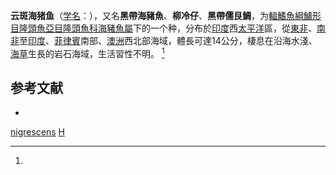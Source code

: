 {{Speciesbox 
| taxon = Halichoeres nigrescens
| image = Halichoeres nigrescens.jpg
| authority = Bloch et Schneider, 1801<ref name='id7736'>{{cite web| url =http://www.bioinfo.cn/db05/BjdwSpecies.php?action=view&id=7736| title =云斑海猪鱼| work =《中国动物物种编目数据库》| publisher =中国科学院微生物研究所| author =中国科学院动物研究所| accessdate =2009-04-16| deadurl =yes| archiveurl =https://web.archive.org/web/20160305052859/http://www.bioinfo.cn/db05/BjdwSpecies.php?action=view&id=7736| archivedate =2016-03-05}}</ref>
}}

'''云斑海猪鱼'''（[[学名|学名]]：{{lang|la|'''''Halichoeres nigrescens'''''}}），又名'''黑帶海豬魚'''、'''柳冷仔'''、'''黑帶儒艮鯛'''，为[[輻鰭魚綱|輻鰭魚綱]][[鱸形目|鱸形目]][[隆頭魚亞目|隆頭魚亞目]][[隆頭魚科|隆頭魚科]][[海豬魚屬|海豬魚屬]]下的一个种，分布於[[印度|印度]]西[[太平洋|太平洋]]區，從[[東非|東非]]、[[南非|南非]]至[[印度|印度]]、[[菲律賓|菲律賓]]南部、[[澳洲|澳洲]]西北部海域，體長可達14公分，棲息在沿海水淺、[[海草|海草]]生長的岩石海域，生活習性不明。
<ref name='id7736'/>

== 参考文献 ==
{{reflist}}
* {{TaiBNET| zh=黑帶海豬魚 | id=383395 | binomial=Halichoeres nigrescens | authority=Bloch & Schneider, 1801 | var= | accessdate=2013-01-24}}
{{Taxonbar|from=Q1043617}}

[[Category:海猪鱼属|nigrescens]]
[[Category:1801年描述的鱼类|H]]